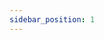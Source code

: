```yaml
---
sidebar_position: 1
---
```




<SkillList>
  <div title="编程语言树" items={[
    { name: "C", progress: 50, description: "" },
    { name: "C++", progress: 60, description: "" },
    { name: "Python", progress: 80, description: "" },
    { name: "HTML", progress: 60, description: "" },
    { name: "CSS", progress: 0, description: "" },
    { name: "JavaScript", progress: 5, description: "" },
    { name: "Rust", progress: 5, description: "" },
    { name: "R", progress: 80, description: "" },
    { name: "CUDA", progress: 60, description: "" },
    { name: "Go", progress: 0, description: "" },
  ]} />
</SkillList>
